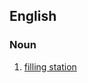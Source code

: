 ==English==
{{wikipedia}}

===Noun===
{{en-noun|head=[[gas]] [[bar]]}}

# {{label|en|Canada}} [[filling station]]